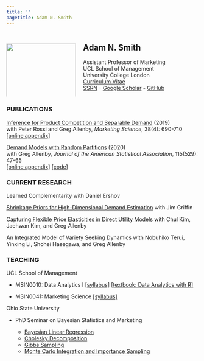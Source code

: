 ```yaml
---
title: ''
pagetitle: Adam N. Smith
---
```


:::: {style="display: flex"}
::: {.column width="40%"}
<br>
<img src="files/adam.jpeg" style="width:95%; margin-right:50px">
:::
  
::: {.column width="60%"}
## Adam N. Smith

Assistant Professor of Marketing\
UCL School of Management\
University College London\
[Curriculum Vitae](files/Smith_CV.pdf)\
[SSRN](https://papers.ssrn.com/sol3/cf_dev/AbsByAuth.cfm?per_id=2615768) - [Google Scholar](https://scholar.google.com/citations?user=V48pzb0AAAAJ&hl=en) - [GitHub](https://github.com/adam-n-smith)
:::
  
::::
  
### PUBLICATIONS 
[Inference for Product Competition and Separable Demand](files/research/separabledemand.pdf) (2019) \
with Peter Rossi and Greg Allenby, *Marketing Science*, 38(4): 690-710\
[[online appendix]](files/research/separabledemand_appendix.pdf)

[Demand Models with Random Partitions](files/research/dmrp.pdf) (2020)\
with Greg Allenby, *Journal of the American Statistical Association*, 115(529): 47-65\
[[online appendix]](files/research/dmrp_appendix.pdf) [[code]](https://github.com/adam-n-smith/demand-models-random-partitions)

### CURRENT RESEARCH
Learned Complementarity with Daniel Ershov

[Shrinkage Priors for High-Dimensional Demand Estimation](files/research/demandpriors.pdf) with Jim Griffin

[Capturing Flexible Price Elasticities in Direct Utility Models](files/research/outsidegood.pdf) with Chul Kim, Jaehwan Kim, and Greg Allenby

An Integrated Model of Variety Seeking Dynamics with Nobuhiko Terui, Yinxing Li, Shohei Hasegawa, and Greg Allenby

### TEACHING

UCL School of Management

* MSIN0010: Data Analytics I [[syllabus]](files/teaching/MSIN0010_syllabus.pdf) [[textbook: Data Analytics with R]](https://adam-n-smith.github.io/MSIN0010/)

* MSIN0041: Marketing Science [[syllabus]](files/teaching/MSIN0041_syllabus.pdf)

Ohio State University

* PhD Seminar on Bayesian Statistics and Marketing

  + [Bayesian Linear Regression](files/teaching/bayesian_regression.pdf)
  + [Cholesky Decomposition](files/teaching/cholesky_decomposition.pdf)
  + [Gibbs Sampling](files/teaching/gibbs_sampling.pdf)
  + [Monte Carlo Integration and Importance Sampling](files/teaching/mc_integration.pdf)\
\
